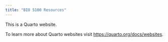 ```yaml
---
title: "BIO 5100 Resources"
---
```


This is a Quarto website.

To learn more about Quarto websites visit <https://quarto.org/docs/websites>.
